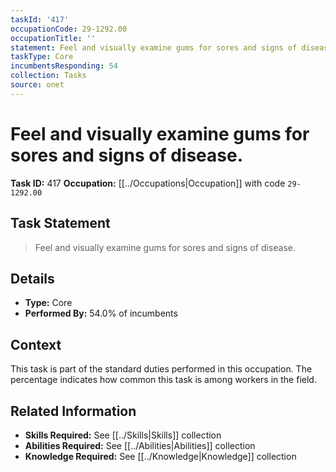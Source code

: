 ```yaml
---
taskId: '417'
occupationCode: 29-1292.00
occupationTitle: ''
statement: Feel and visually examine gums for sores and signs of disease.
taskType: Core
incumbentsResponding: 54
collection: Tasks
source: onet
---
```

# Feel and visually examine gums for sores and signs of disease.

**Task ID:** 417
**Occupation:** [[../Occupations|Occupation]] with code `29-1292.00`

## Task Statement

> Feel and visually examine gums for sores and signs of disease.

## Details

- **Type:** Core
- **Performed By:** 54.0% of incumbents

## Context

This task is part of the standard duties performed in this occupation. The percentage indicates how common this task is among workers in the field.

## Related Information

- **Skills Required:** See [[../Skills|Skills]] collection
- **Abilities Required:** See [[../Abilities|Abilities]] collection
- **Knowledge Required:** See [[../Knowledge|Knowledge]] collection
